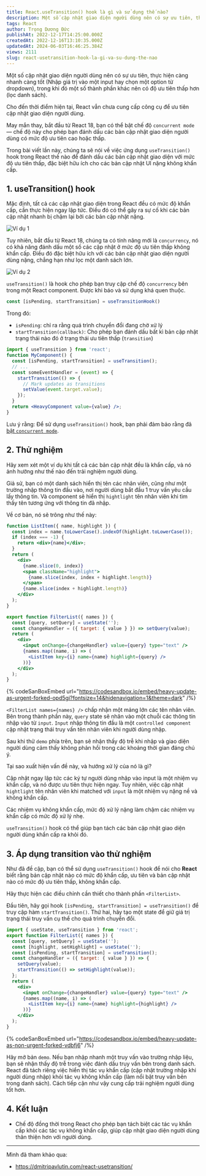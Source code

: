 ```yaml
---
title: React.useTransition() hook là gì và sử dụng thế nào?
description: Một số cập nhật giao diện người dùng nên có sự ưu tiên, thực hiện càng nhanh càng tốt (Nhập giá trị vào một input hay chọn một option từ dropdown), trong khi đó một số thành phần khác nên có độ ưu tiên thấp hơn (lọc danh sách).
tags: React
author: Trọng Dương Đức
publishAt: 2022-12-17T14:25:00.000Z
createdAt: 2022-12-16T13:10:35.000Z
updatedAt: 2024-06-03T16:46:25.384Z
views: 2111
slug: react-usetransition-hook-la-gi-va-su-dung-the-nao
---
```


Một số cập nhật giao diện người dùng nên có sự ưu tiên, thực hiện càng nhanh càng tốt (Nhập giá trị vào một input hay chọn một option từ dropdown), trong khi đó một số thành phần khác nên có độ ưu tiên thấp hơn (lọc danh sách).

Cho đến thời điểm hiện tại, React vẫn chưa cung cấp công cụ để ưu tiên cập nhật giao diện người dùng.

May mắn thay, bắt đầu từ React 18, bạn có thể bật chế độ `concurrent mode` — chế độ này cho phép bạn đánh dấu các bản cập nhật giao diện người dùng có mức độ ưu tiên cao hoặc thấp.

Trong bài viết lần này, chúng ta sẽ nói về việc ứng dụng `useTransition()` hook trong React thế nào để đánh dấu các bản cập nhật giao diện với mức độ ưu tiên thấp, đặc biệt hữu ích cho các bản cập nhật UI nặng không khẩn cấp.

## 1. useTransition() hook
Mặc định, tất cả các cập nhật giao diện trong React đều có mức độ khẩn cấp, cần thực hiện ngay lập tức. Điều đó có thể gây ra sự cố khi các bản cập nhật nhanh bị chậm lại bởi các bản cập nhật nặng.

![Ví dụ 1](https://dmitripavlutin.com/118bc6d32d941ce629f1f18206fefc6f/legacy-4.svg)

Tuy nhiên, bắt đầu từ React 18, chúng ta có tính năng mới là `concurrency`, nó có khả năng đánh dấu một số các cập nhật ở mức độ ưu tiên thấp không khẩn cấp. Điều đó đặc biệt hữu ích với các bản cập nhật giao diện người dùng nặng, chẳng hạn như lọc một danh sách lớn.

![Ví dụ 2](https://dmitripavlutin.com/2539ba977c8a8880be97d01c03835a88/concurrent-4.svg)

`useTransition()` là hook cho phép bạn truy cập chế độ `concurrency` bên trong một React component. Được khi báo và sử dụng khá quen thuộc.

```jsx
const [isPending, startTransition] = useTransitionHook()
```
Trong đó:
- `isPending`: chỉ ra rằng quá trình chuyển đổi đang chờ xử lý
- `startTransition(callback)`: Cho phép bạn đánh dấu bất kì bản cập nhật trạng thái nào đó ở trạng thái ưu tiên thấp (`transition`)

```jsx
import { useTransition } from 'react';
function MyComponent() {
  const [isPending, startTransition] = useTransition();
  // ...
  const someEventHandler = (event) => {
    startTransition(() => {
      // Mark updates as transitions
      setValue(event.target.value);
    });
  }
  return <HeavyComponent value={value} />;
}
```

Lưu ý rằng: Để sử dụng `useTransition()` hook, bạn phải đảm bảo rằng đã [bật `concurrent mode`](https://github.com/reactwg/react-18/discussions/5).

## 2. Thử nghiệm
Hãy xem xét một ví dụ khi tất cả các bản cập nhật đều là khẩn cấp, và nó ảnh hưởng như thế nào đến trải nghiệm người dùng.

Giả sử, bạn có một danh sách hiển thị tên các nhân viên, cũng như một trường nhập thông tin đầu vào, nơi người dùng bắt đầu 1 truy vấn yêu cầu lấy thông tin. Và component sẽ hiển thị `hightlight` tên nhân viên khi tìm thấy tên tương ứng với thông tin đã nhập.

Về cơ bản, nó sẽ trông như thế này:
```jsx
function ListItem({ name, highlight }) {
  const index = name.toLowerCase().indexOf(highlight.toLowerCase());
  if (index === -1) {
    return <div>{name}</div>;
  }
  return (
    <div>
      {name.slice(0, index)}
      <span className="highlight">
        {name.slice(index, index + highlight.length)}
      </span>
      {name.slice(index + highlight.length)}
    </div>
  );
}

export function FilterList({ names }) {
  const [query, setQuery] = useState('');
  const changeHandler = ({ target: { value } }) => setQuery(value);
  return (
    <div>
      <input onChange={changeHandler} value={query} type="text" />
      {names.map((name, i) => (
        <ListItem key={i} name={name} highlight={query} />
      ))}
    </div>
  );
}
```

\{% codeSanBoxEmbed url="https://codesandbox.io/embed/heavy-update-as-urgent-forked-opd5gi?fontsize=14&hidenavigation=1&theme=dark" /%\}

`<FilterList names={names} />` chấp nhận một mảng lớn các tên nhân viên. Bên trong thành phần này, `query` state sẽ nhân vào một chuỗi các thông tin nhập vào từ `input`. `Input` nhập thông tin đầu là một `controlled component` cập nhật trạng thái truy vấn tên nhân viên khi người dùng nhập.

Sau khi thử `demo` phía trên, bạn sẽ nhận thấy độ trễ khi nhập và giao diện người dùng cảm thấy không phản hồi trong các khoảng thời gian đáng chú ý.

Tại sao xuất hiện vấn đề này, và hướng xử lý của nó là gì?

Cập nhật ngay lập tức các ký tự người dùng nhập vào input là một nhiệm vụ khẩn cấp, và nó được ưu tiên thực hiện ngay. Tuy nhiên, việc cập nhật `hightlight` tên nhân viên khi matched với `input` là một nhiệm vụ nặng nề và không khẩn cấp.

Các nhiệm vụ không khẩn cấp, mức độ xử lý nặng làm chậm các nhiệm vụ khẩn cấp có mức độ xử lý nhẹ.

`useTransition()` hook có thể giúp bạn tách các bản cập nhật giao diện người dùng khẩn cấp ra khỏi đó.

## 3. Áp dụng transition vào thử nghiệm
Như đã đề cập, bạn có thể sử dụng `useTransition()` hook để nói cho **React** biết rằng bản cập nhật nào có mức độ khẩn cấp, ưu tiên và bản cập nhật nào có mức độ ưu tiên thấp, không khẩn cấp.

Hãy thực hiện các điều chỉnh cần thiết cho thành phần `<FilterList>`.

Đầu tiên, hãy gọi hook `[isPending, startTransition] = useTransition()` để truy cập hàm `startTransition()`. Thứ hai, hãy tạo một state để giữ giá trị trạng thái truy vấn cụ thể cho quá trình chuyển đổi.

```jsx
import { useState, useTransition } from 'react';
export function FilterList({ names }) {
  const [query, setQuery] = useState('');
  const [highlight, setHighlight] = useState('');
  const [isPending, startTransition] = useTransition();
  const changeHandler = ({ target: { value } }) => {
    setQuery(value);
    startTransition(() => setHighlight(value));
  };
  return (
    <div>
      <input onChange={changeHandler} value={query} type="text" />
      {names.map((name, i) => (
        <ListItem key={i} name={name} highlight={highlight} />
      ))}
    </div>
  );
}
```

\{% codeSanBoxEmbed url="https://codesandbox.io/embed/heavy-update-as-non-urgent-forked-vdbfj6" /%\}

Hãy mở bản `demo`.
Nếu bạn nhập nhanh một truy vấn vào trường nhập liệu, bạn sẽ nhận thấy độ trễ trong việc đánh dấu truy vấn bên trong danh sách. React đã tách riêng việc hiển thị tác vụ khẩn cấp (cập nhật trường nhập khi người dùng nhập) khỏi tác vụ không khẩn cấp (làm nổi bật truy vấn bên trong danh sách). Cách tiếp cận như vậy cung cấp trải nghiệm người dùng tốt hơn.

## 4. Kết luận
- Chế độ đồng thời trong React cho phép bạn tách biệt các tác vụ khẩn cấp khỏi các tác vụ không khẩn cấp, giúp cập nhật giao diện người dùng thân thiện hơn với người dùng.


---
Mình đã tham khảo qua: 
- https://dmitripavlutin.com/react-usetransition/
      